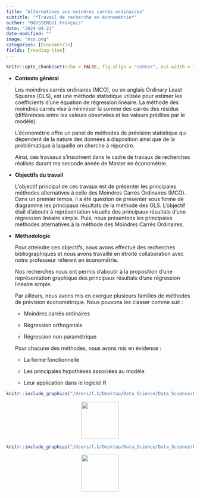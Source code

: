 ```yaml
---
title: "Alternatives aux moindres carrés ordinaires"
subtitle: "*Travail de recherche en économétrie*"
author: "BOUSSENGUI François"
date: "2024-04-21"
date-modified: ""
image: "mco.png"
categories: [Économétrie]
fields: [reading-time]
---
```


```r
knitr::opts_chunk$set(echo = FALSE, fig.align = "center", out.width = "100%")
```

-   **Contexte général**

    Les moindres carrés ordinaires (MCO), ou en anglais Ordinary Least Squares (OLS), est une méthode statistique utilisée pour estimer les coefficients d'une équation de régression linéaire. La méthode des moindres carrés vise à minimiser la somme des carrés des résidus (différences entre les valeurs observées et les valeurs prédites par le modèle).

    L'économétrie offre un panel de méthodes de prévision statistique qui dépendent de la nature des données à disposition ainsi que de la problématique à laquelle on cherche à répondre.

    Ainsi, ces travaaux s'inscrivent dans le cadre de travaux de recherches réalisés durant ma seconde année de Master en économétrie.

-   **Objectifs du travail**

    L'objectif principal de ces travaux est de présenter les principales méthodes alternatives à celle des Moindres Carrés Ordinaires (MCO). Dans un premier temps, il a été question de présenter sous forme de diagramme les principaux résultats de la méthode des OLS. L'objectif était d'aboutir à représentation visuelle des principaux résultats d'une régression linéaire simple. Puis, nous présentons les principales méthodes alternatives à la méthode des Moindres Carrés Ordinaires.

-   **Méthodologie**

    Pour atteindre ces objectifs, nous avons effectué des recherches bibliographiques et nous avons travaillé en étroite collaboration avec notre professeur référent en économétrie.

    Nos recherches nous ont permis d'aboutir à la proposition d'une représentation graphique des principaux résultats d'une régression linéaire simple.

    Par ailleurs, nous avons mis en exergue plusieurs familles de méthodes de prévision économétrique. Nous pouvons les classer comme suit :

    -   Moindres carrés ordinaires

    -   Régression orthogonale

    -   Régression non paramétrique

    Pour chacune des méthodes, nous avons mis en évidence :

    -   La forme fonctionnelle

    -   Les principales hypothèses associées au modèle

    -   Leur application dans le logiciel R

<!-- -->

```r
knitr::include_graphics("/Users/f.b/Desktop/Data_Science/Data_Science/Personal_portfolio/Personal_portfolio/posts/first/AlternativesMCO.pdf")
```

::: {style="text-align:center;"}
[<img src="down.png" width="100"/>](https://drive.google.com/file/d/1jjlFMDcByaBqEMHDY7o6BApwaPJE7SG-/view?usp=sharing)
:::

```r
knitr::include_graphics("/Users/f.b/Desktop/Data_Science/Data_Science/Personal_portfolio/Personal_portfolio/posts/first/Alternatives aux MCO.pdf")
```

::: {style="text-align:center;"}
[<img src="down.png" width="100"/>](https://drive.google.com/file/d/1jjlFMDcByaBqEMHDY7o6BApwaPJE7SG-/view?usp=sharing)
:::
